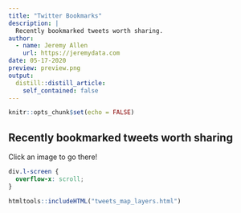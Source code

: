 ```yaml
---
title: "Twitter Bookmarks"
description: |
  Recently bookmarked tweets worth sharing.
author:
  - name: Jeremy Allen
    url: https://jeremydata.com
date: 05-17-2020
preview: preview.png
output:
  distill::distill_article:
    self_contained: false
---
```


```r
knitr::opts_chunk$set(echo = FALSE)
```

## Recently bookmarked tweets worth sharing

Click an image to go there!

```css

div.l-screen {
  overflow-x: scroll;
}

```


```r
htmltools::includeHTML("tweets_map_layers.html")
```

